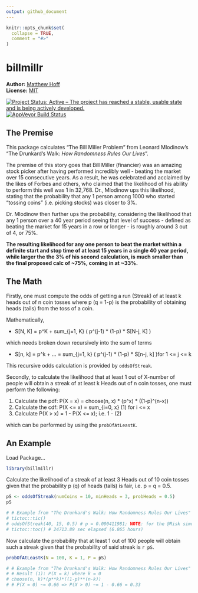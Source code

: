 ```yaml
---
output: github_document
---
```


<!-- README.md is generated from README.Rmd. Please edit that file -->

```r
knitr::opts_chunk$set(
  collapse = TRUE,
  comment = "#>"
)
```

# billmillr

**Author:** [Matthew Hoff](https://github.com/mghoff)
<br/>
**License:** [MIT](https://opensource.org/licenses/MIT)<br/>

[![Project Status: Active – The project has reached a stable, usable state and is being actively developed.](http://www.repostatus.org/badges/latest/active.svg)](https://www.repostatus.org/)
[![AppVeyor Build Status](https://ci.appveyor.com/api/projects/status/github/ropensci/epubr?branch=master&svg=true)](https://ci.appveyor.com/project/leonawicz/epubr)

## The Premise

This package calculates "The Bill Miller Problem" from Leonard Mlodinow's "The Drunkard's Walk: *How Randomness Rules Our Lives*".

The premise of this story goes that Bill Miller (financier) was an amazing stock picker after having performed incredibly well - beating the market over 15 consecutive years. As a result, he was celebrated and acclaimed by the likes of Forbes and others, who claimed that the likelihood of his ability to perform this well was 1 in 32,768. Dr., Mlodinow ups this likelihood, stating that the probability that any 1 person among 1000 who started "tossing coins" (i.e. picking stocks) was closer to 3%.

Dr. Mlodinow then further ups the probability, considering the likelihood that any 1 person over a 40 year period seeing that level of success - defined as beating the market for 15 years in a row or longer - is roughly around 3 out of 4, or 75%.

**The resulting likelihood for any one person to beat the market within a definite start and stop time of at least 15 years in a single 40 year period, while larger the the 3% of his second calculation, is much smaller than the final proposed calc of ~75%, coming in at ~33%.**

## The Math

Firstly, one must compute the odds of getting a run (Streak) of at least k heads out of n coin tosses where p (q = 1-p)
is the probability of obtaining heads (tails) from the toss of a coin.

Mathematically, 

* S[N, K] = p^K + sum_{j=1, K} ( p^(j-1) * (1-p) * S[N-j, K] ) 

which needs broken down recursively into the sum of terms

* S[n, k] = p^k + ... = sum_{j=1, k} ( p^(j-1) * (1-p) * S[n-j, k]  )for 1 <= j <= k

This recursive odds calculation is provided by `oddsOfStreak`.

Secondly, to calculate the likelihood that at least 1 out of X-number of people will obtain a streak of at least k Heads out of n coin tosses, one must perform the following:

1. Calculate the pdf: P(X = x) = choose(n, x) * (p^x) * ((1-p)^(n-x))
2. Calculate the cdf: P(X <= x) = sum_{i=0, x} (1) for i <= x
3. Calculate P(X > x) = 1 - P(X <= x); i.e. 1 - (2)

which can be performed by using the `probOfAtLeastK`.


## An Example

Load Package...

```r
library(billmillr)
```

Calculate the likelihood of a streak of at least 3 Heads out of 10 coin tosses
given that the probability p (q) of heads (tails) is fair, i.e. p = q = 0.5.

```r
pS <- oddsOfStreak(numCoins = 10, minHeads = 3, probHeads = 0.5)
pS

# # Example from "The Drunkard's Walk: How Randomness Rules Our Lives"
# tictoc::tic()
# oddsOfStreak(40, 15, 0.5) # p = 0.000411981; NOTE: for the @Risk simulation, we got 0.0002 - i.e. this is within bounds.
# tictoc::toc() # 24713.89 sec elapsed (6.865 hours)
```

Now calculate the probability that at least 1 out of 100 people will obtain
such a streak given that the probability of said streak is `r pS`.

```r
probOfAtLeastK(N = 100, K = 1, P = pS)

# # Example from "The Drunkard's Walk: How Randomness Rules Our Lives" continued...
# # Result (1): P(X = k) where k = 0
# choose(n, k)*(p**k)*((1-p)**(n-k))
# # P(X = 0) ~= 0.66 => P(X > 0) ~= 1 - 0.66 = 0.33
```

